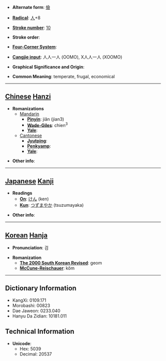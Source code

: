 * '''Alternate form''': [[儉]]

* '''[[Wiktionary:Chinese radical index| Radical]]''': [[Wiktionary:Chinese radical index 人|人]]+8

* '''[[Wiktionary:Chinese total strokes index|Stroke number]]''': [[Wiktionary:Chinese total strokes index 10|10]]

* '''Stroke order''': 

* '''[[Wiktionary:Chinese four corner index|Four-Corner System]]''': 

* '''[[Wiktionary:Chinese Cangjie index|Cangjie input]]''': 人人一人 (OOMO), X人人一人 (XOOMO)

* '''Graphical Significance and Origin''': 

* '''Common Meaning''': temperate, frugal, economical

----

== [[Chinese]] [[Hanzi]] ==

* '''Romanizations'''
** [[Mandarin]]
*** '''[[Pinyin]]''': jiǎn (jian3)
*** '''[[Wade-Giles]]''': chien<sup>3</sup>
*** '''[[Yale]]''': 
**[[Cantonese]]
***'''[[Jyutping]]''':
***'''[[Penkyamp]]''': 
***'''[[Yale]]''': 

* '''Other info''': 

----

== [[Japanese]] [[Kanji]] ==

* '''Readings'''
** '''[[On]]''': [[けん]] (ken)
** '''[[Kun]]''': [[つずまやか]] (tsuzumayaka)

* '''Other info''':  

----

== [[Korean]] [[Hanja]] ==

* '''Pronunciation''': 검

* '''Romanization'''
** '''[[The 2000 South Korean Revised Romanization|The 2000 South Korean Revised]]''': geom
** '''[[McCune-Reischauer]]''': kŏm

----

== Dictionary Information ==

* KangXi: 0109.171
* Morobashi: 00823
* Dae Jaweon: 0233.040
* Hanyu Da Zidian: 10181.011

== Technical Information ==

* '''Unicode''':
** Hex: 5039
** Decimal: 20537